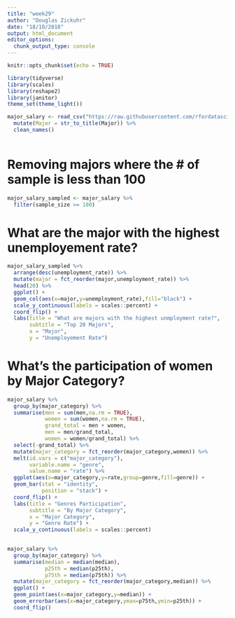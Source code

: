 ```yaml
---
title: "week29"
author: "Douglas Zickuhr"
date: "18/10/2018"
output: html_document
editor_options: 
  chunk_output_type: console
---
```


```r
knitr::opts_chunk$set(echo = TRUE)
```

```r
library(tidyverse)
library(scales)
library(reshape2)
library(janitor)
theme_set(theme_light())
```

```r
major_salary <- read_csv("https://raw.githubusercontent.com/rfordatascience/tidytuesday/master/data/2018-10-16/recent-grads.csv") %>%
  mutate(Major = str_to_title(Major)) %>%
  clean_names()
  
```

# Removing majors where the # of sample is less than 100
```r
major_salary_sampled <- major_salary %>%
  filter(sample_size >= 100)  
```


# What are the major with the highest unemployement rate?
```r
major_salary_sampled %>%
  arrange(desc(unemployment_rate)) %>%
  mutate(major = fct_reorder(major,unemployment_rate)) %>%
  head(20) %>%
  ggplot() + 
  geom_col(aes(x=major,y=unemployment_rate),fill="black") + 
  scale_y_continuous(labels = scales::percent) +
  coord_flip() + 
  labs(title = "What are majors with the highest unmployment rate?",
       subtitle = "Top 20 Majors",
       x = "Major",
       y = "Unemployement Rate")
```

# What's the participation of women by Major Category?
```r
major_salary %>%
  group_by(major_category) %>%
  summarise(men = sum(men,na.rm = TRUE),
            women = sum(women,na.rm = TRUE),
            grand_total = men + women,
            men = men/grand_total,
            women = women/grand_total) %>%
  select(-grand_total) %>%
  mutate(major_category = fct_reorder(major_category,women)) %>%
  melt(id.vars = c("major_category"),
       variable.name = "genre",
       value.name = "rate") %>%
  ggplot(aes(x=major_category,y=rate,group=genre,fill=genre)) +
  geom_bar(stat = "identity",
           position = "stack") + 
  coord_flip() + 
  labs(title = "Genres Participation",
       subtitle = "By Major Category",
       x = "Major Category",
       y = "Genre Rate") + 
  scale_y_continuous(labels = scales::percent)
  
```


```r
major_salary %>%
  group_by(major_category) %>%
  summarise(median = median(median),
            p25th = median(p25th),
            p75th = median(p75th)) %>% 
  mutate(major_category = fct_reorder(major_category,median)) %>%
  ggplot() + 
  geom_point(aes(x=major_category,y=median)) + 
  geom_errorbar(aes(x=major_category,ymax=p75th,ymin=p25th)) + 
  coord_flip()
```

